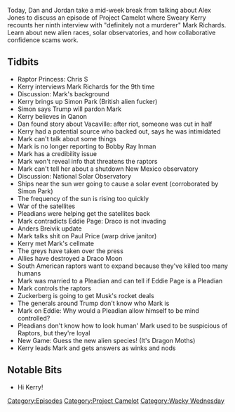 {{Episode
    | title           = Space Liars and Dragon Moths
    | caption         = [https://knowledgefight.libsyn.com/knowledge-fight-space-liars-and-dragon-moths Listen to this episode on Libsyn]
    | episodeNumber   = 217
    | length          = 02:36:40
    | airDate         = October 17, 2018
    | episodeType     = [[:Category:Project Camelot|Project Camelot]], [[:Category:Wacky Wednesday|Wacky Wednesday]]
    | appearance      = [[Raptor Princess: Chris S]], [[Kerry Cassidy]], [[Mark Richards]], [[Simon Park]], [[Eddie Page]], [[Jo Anne Richards]], [[Bobby Ray Inman]], [[Anders Breivik]], [[Paul Price]]
    | previousEpisode = [[216: November 11, 2010]]
    | nextEpisode     = [[218: October 17, 2018]]
}}

{{Stub}}

Today, Dan and Jordan take a mid-week break from talking about Alex Jones to discuss an episode of Project Camelot where Sweary Kerry recounts her ninth interview with "definitely not a murderer" Mark Richards. Learn about new alien races, solar observatories, and how collaborative confidence scams work.

==Tidbits==

*Raptor Princess: Chris S
*Kerry interviews Mark Richards for the 9th time
*Discussion: Mark's background
*Kerry brings up Simon Park (British alien fucker)
*Simon says Trump will pardon Mark
*Kerry believes in Qanon
*Dan found story about Vacaville: after riot, someone was cut in half
*Kerry had a potential source who backed out, says he was intimidated
*Mark can't talk about some things
*Mark is no longer reporting to Bobby Ray Inman
*Mark has a credibility issue
*Mark won't reveal info that threatens the raptors
*Mark can't tell her about a shutdown New Mexico observatory
*Discussion: National Solar Observatory
*Ships near the sun wer going to cause a solar event (corroborated by Simon Park)
*The frequency of the sun is rising too quickly
*War of the satellites
*Pleadians were helping get the satellites back
*Mark contradicts Eddie Page: Draco is not invading
*Anders Breivik update
*Mark talks shit on Paul Price (warp drive janitor)
*Kerry met Mark's cellmate
*The greys have taken over the press
*Allies have destroyed a Draco Moon
*South American raptors want to expand because they've killed too many humans
*Mark was married to a Pleadian and can tell if Eddie Page is a Pleadian
*Mark controls the raptors
*Zuckerberg is going to get Musk's rocket deals
*The generals around Trump don't know who Mark is
*Mark on Eddie: Why would a Pleadian allow himself to be mind controlled?
*Pleadians don't know how to look human' Mark used to be suspicious of Raptors, but they're loyal
*New Game: Guess the new alien species! (It's Dragon Moths)
*Kerry leads Mark and gets answers as winks and nods

==Notable Bits==

*Hi Kerry!

[[Category:Episodes]]
[[Category:Project Camelot]]
[[Category:Wacky Wednesday]]
